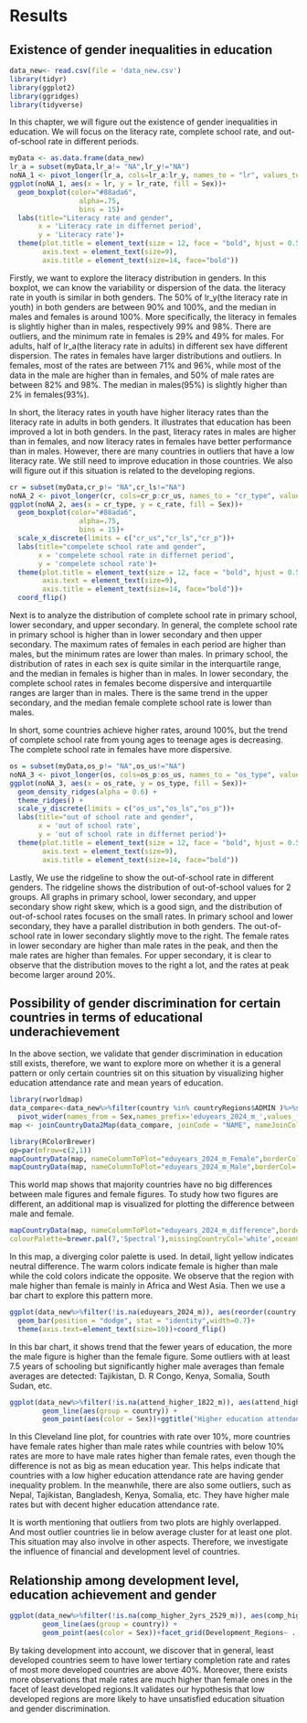 # Results

## Existence of gender inequalities in education 
```r
data_new<- read.csv(file = 'data_new.csv')
library(tidyr)
library(ggplot2)
library(ggridges)
library(tidyverse)
```

In this chapter, we will figure out the existence of gender inequalities in education. We will focus on the literacy rate, complete school rate, and out-of-school rate in different periods.

```r
myData <- as.data.frame(data_new)
lr_a = subset(myData,lr_a!= "NA",lr_y!="NA")
noNA_1 <- pivot_longer(lr_a, cols=lr_a:lr_y, names_to = "lr", values_to = "lr_rate")
ggplot(noNA_1, aes(x = lr, y = lr_rate, fill = Sex))+
  geom_boxplot(color="#88ada6",
                 alpha=.75,
                 bins = 15)+
  labs(title="Literacy rate and gender",
       x = 'Literacy rate in differnet period',
       y = 'Literacy rate')+
  theme(plot.title = element_text(size = 12, face = "bold", hjust = 0.5),
        axis.text = element_text(size=9),
        axis.title = element_text(size=14, face="bold"))
```
    
Firstly, we want to explore the literacy distribution in genders. In this boxplot, we can know the variability or dispersion of the data. the literacy rate in youth is similar in both genders. The 50% of lr_y(the literacy rate in youth) in both genders are between 90% and 100%, and the median in males and females is around 100%. More specifically, the literacy in females is slightly higher than in males, respectively 99% and 98%. There are outliers, and the minimum rate in females is 29% and 49% for males. For adults, half of lr_a(the literacy rate in adults) in different sex have different dispersion. The rates in females have larger distributions and outliers. In females, most of the rates are between 71% and 96%, while most of the data in the male are higher than in females, and 50% of male rates are between 82% and 98%. The median in males(95%) is slightly higher than 2% in females(93%). 

In short, the literacy rates in youth have higher literacy rates than the literacy rate in adults in both genders. It illustrates that education has been improved a lot in both genders. In the past, literacy rates in males are higher than in females, and now literacy rates in females have better performance than in males. However, there are many countries in outliers that have a low literacy rate. We still need to improve education in those countries. We also will figure out if this situation is related to the developing regions.



```r
cr = subset(myData,cr_p!= "NA",cr_ls!="NA")
noNA_2 <- pivot_longer(cr, cols=cr_p:cr_us, names_to = "cr_type", values_to = "c_rate")
ggplot(noNA_2, aes(x = cr_type, y = c_rate, fill = Sex))+
  geom_boxplot(color="#88ada6",
                 alpha=.75,
                 bins = 15)+
  scale_x_discrete(limits = c("cr_us","cr_ls","cr_p"))+
  labs(title="compelete school rate and gender",
       x = 'compelete school rate in differnet period',
       y = 'compelete school rate')+
  theme(plot.title = element_text(size = 12, face = "bold", hjust = 0.5),
        axis.text = element_text(size=9),
        axis.title = element_text(size=14, face="bold"))+
  coord_flip()
```  

Next is to analyze the distribution of complete school rate in primary school, lower secondary, and upper secondary. In general, the complete school rate in primary school is higher than in lower secondary and then upper secondary. The maximum rates of females in each period are higher than males, but the minimum rates are lower than males. In primary school, the distribution of rates in each sex is quite similar in the interquartile range, and the median in females is higher than in males. In lower secondary, the complete school rates in females become dispersive and interquartile ranges are larger than in males. There is the same trend in the upper secondary, and the median female complete school rate is lower than males.  

In short, some countries achieve higher rates, around 100%, but the trend of complete school rate from young ages to teenage ages is decreasing. The complete school rate in females have more dispersive.

    
    
```r
os = subset(myData,os_p!= "NA",os_us!="NA")
noNA_3 <- pivot_longer(os, cols=os_p:os_us, names_to = "os_type", values_to = "os_rate")
ggplot(noNA_3, aes(x = os_rate, y = os_type, fill = Sex))+
  geom_density_ridges(alpha = 0.6) +
  theme_ridges() +
  scale_y_discrete(limits = c("os_us","os_ls","os_p"))+
  labs(title="out of school rate and gender",
       x = 'out of school rate',
       y = 'out of school rate in differnet period')+
  theme(plot.title = element_text(size = 12, face = "bold", hjust = 0.5),
        axis.text = element_text(size=9),
        axis.title = element_text(size=14, face="bold"))
```      
Lastly, We use the ridgeline to show the out-of-school rate in different genders. The ridgeline shows the distribution of out-of-school values for 2 groups. All graphs in primary school, lower secondary, and upper secondary show right skew, which is a good sign, and the distribution of out-of-school rates focuses on the small rates. In primary school and lower secondary, they have a parallel distribution in both genders. The out-of-school rate in lower secondary slightly move to the right. The female rates in lower secondary are higher than male rates in the peak, and then the male rates are higher than females. For upper secondary, it is clear to observe that the distribution moves to the right a lot, and the rates at peak become larger around 20%.

## Possibility of gender discrimination for certain countries in terms of educational underachievement 

In the above section, we validate that gender discrimination in education still exists, therefore, we want to explore more on whether it is a general pattern or only certain countries sit on this situation by visualizing higher education attendance rate and mean years of education.  



```r
library(rworldmap)
data_compare<-data_new%>%filter(country %in% countryRegions$ADMIN )%>%select(country,Sex,eduyears_2024_m)%>%
  pivot_wider(names_from = Sex,names_prefix='eduyears_2024_m_',values_from=eduyears_2024_m)%>%mutate(eduyears_2024_m_difference=eduyears_2024_m_Male-eduyears_2024_m_Female)
map <- joinCountryData2Map(data_compare, joinCode = "NAME", nameJoinColumn = "country")
```

```r
library(RColorBrewer)
op=par(mfrow=c(2,1))
mapCountryData(map, nameColumnToPlot="eduyears_2024_m_Female",borderCol='black',catMethod=c(1:16),colourPalette=brewer.pal(9,'YlOrBr'))
mapCountryData(map, nameColumnToPlot="eduyears_2024_m_Male",borderCol='black', catMethod=c(1:16),colourPalette=brewer.pal(9,'YlOrBr'))
```

This world map shows that majority countries have no big differences between male figures and female figures. To study how two figures are different, an additional map is visualized for plotting the difference between male and female.

```r
mapCountryData(map, nameColumnToPlot="eduyears_2024_m_difference",borderCol='black',
colourPalette=brewer.pal(7,'Spectral'),missingCountryCol='white',oceanCol='white')
```

In this map, a diverging color palette is used. In detail, light yellow indicates neutral difference. The warm colors indicate female is higher than male while the cold colors indicate the opposite. We observe that the region with male higher than female is mainly in Africa and West Asia. Then we use a bar chart to explore this pattern more.  

```r
ggplot(data_new%>%filter(!is.na(eduyears_2024_m)), aes(reorder(country,eduyears_2024_m),eduyears_2024_m,fill=Sex)) +
  geom_bar(position = "dodge", stat = "identity",width=0.7)+
  theme(axis.text=element_text(size=10))+coord_flip()
```



In this bar chart, it shows trend that the fewer years of education, the more the male figure is higher than the female figure. Some outliers with at least 7.5 years of schooling but significantly higher male averages than female averages are detected: Tajikistan, D. R Congo, Kenya, Somalia, South Sudan, etc. 

```r
ggplot(data_new%>%filter(!is.na(attend_higher_1822_m)), aes(attend_higher_1822_m,reorder(country,attend_higher_1822_m))) +
        geom_line(aes(group = country)) +
        geom_point(aes(color = Sex))+ggtitle("Higher education attendance rate vs Sex")+theme(axis.text=element_text(size=10))
```


In this Cleveland line plot, for countries with rate over 10%, more countries have female rates higher than male rates while countries with below 10% rates are more to have male rates higher than female rates, even though the difference is not as big as mean education year. This helps indicate that countries with a low higher education attendance rate are having gender inequality problem. In the meanwhile, there are also some outliers, such as Nepal, Tajikistan, Bangladesh, Kenya, Somalia, etc. They have higher male rates but with decent higher education attendance rate. 


It is worth mentioning that outliers from two plots are highly overlapped. And most outlier countries lie in below average cluster for at least one plot. This situation may also involve in other aspects. Therefore, we investigate the influence of financial and development level of countries. 

## Relationship among development level, education achievement and gender 

```r
ggplot(data_new%>%filter(!is.na(comp_higher_2yrs_2529_m)), aes(comp_higher_2yrs_2529_m,reorder(country,comp_higher_2yrs_2529_m))) +
        geom_line(aes(group = country)) +
        geom_point(aes(color = Sex))+facet_grid(Development_Regions~ .,scales="free_y") +ggtitle("Tertiary completion rate vs Sex")+theme(axis.text=element_text(size=10))
```

By taking development into account, we discover that in general, least developed countries seem to have lower tertiary completion rate and rates of most more developed countries are above 40%. Moreover, there exists more observations that male rates are much higher than female ones in the facet of least developed regions.It validates our hypothesis that low developed regions are more likely to have unsatisfied education situation and gender discrimination.

